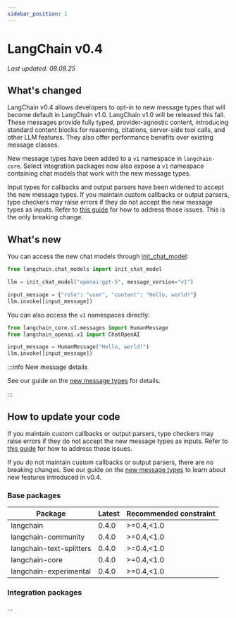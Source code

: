 ```yaml
---
sidebar_position: 1
---
```


# LangChain v0.4

*Last updated: 08.08.25*

## What's changed

LangChain v0.4 allows developers to opt-in to new message types that will become default
in LangChain v1.0. LangChain v1.0 will be released this fall. These messages provide
fully typed, provider-agnostic content, introducing standard content blocks for
reasoning, citations, server-side tool calls, and other LLM features. They also offer
performance benefits over existing message classes.

New message types have been added to a `v1` namespace in `langchain-core`. Select
integration packages now also expose a `v1` namespace containing chat models that
work with the new message types.

Input types for callbacks and output parsers have been widened to accept the new message
types. If you maintain custom callbacks or output parsers, type checkers may raise
errors if they do not accept the new message types as inputs. Refer to
[this guide](/docs/versions/v0_4/how_to_update) for how to address those issues. This
is the only breaking change.

## What's new

You can access the new chat models through [init_chat_model](/docs/how_to/chat_models_universal_init/):

```python
from langchain.chat_models import init_chat_model

llm = init_chat_model("openai:gpt-5", message_version="v1")

input_message = {"role": "user", "content": "Hello, world!"}
llm.invoke([input_message])
```

You can also access the `v1` namespaces directly:
```python
from langchain_core.v1.messages import HumanMessage
from langchain_openai.v1 import ChatOpenAI

input_message = HumanMessage("Hello, world!")
llm.invoke([input_message])
```

:::info New message details

See our guide on the [new message types](/docs/versions/v0_4/messages) for details.

:::

## How to update your code

If you maintain custom callbacks or output parsers, type checkers may raise errors if
they do not accept the new message types as inputs. Refer to
[this guide](/docs/versions/v0_4/how_to_update) for how to address those issues.

If you do not maintain custom callbacks or output parsers, there are no breaking
changes. See our guide on the [new message types](/docs/versions/v0_4/messages) to learn
about new features introduced in v0.4.



### Base packages

| Package                  | Latest | Recommended constraint |
|--------------------------|--------|------------------------|
| langchain                | 0.4.0  | >=0.4,&lt;1.0             |
| langchain-community      | 0.4.0  | >=0.4,&lt;1.0             |
| langchain-text-splitters | 0.4.0  | >=0.4,&lt;1.0             |
| langchain-core           | 0.4.0  | >=0.4,&lt;1.0             |
| langchain-experimental   | 0.4.0  | >=0.4,&lt;1.0             |


### Integration packages

...

